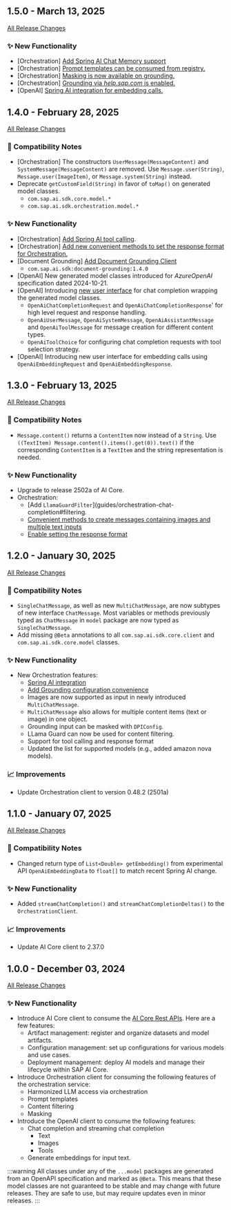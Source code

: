 ## 1.5.0 - March 13, 2025

[All Release Changes](https://github.com/SAP/ai-sdk-java/releases/tag/rel%2F1.5.0)

### ✨ New Functionality

- [Orchestration] [Add Spring AI Chat Memory support](/docs/java/guides/spring-ai-integration#chat-memory)
- [Orchestration] [Prompt templates can be consumed from registry.](/docs/java/guides/orchestration-chat-completion#templating)
- [Orchestration] [Masking is now available on grounding.](/docs/java/guides/orchestration-chat-completion#mask-grounding)
- [Orchestration] [Grounding via _help.sap.com_ is enabled.](/docs/java/guides/orchestration-chat-completion#grounding-via-helpsapcom)
- [OpenAI] [Spring AI integration for embedding calls.](/docs/java/guides/spring-ai-integration#embedding)

## 1.4.0 - February 28, 2025

[All Release Changes](https://github.com/SAP/ai-sdk-java/releases/tag/rel%2F1.4.0)

### 🔧 Compatibility Notes

- [Orchestration] The constructors `UserMessage(MessageContent)` and `SystemMessage(MessageContent)` are removed. Use `Message.user(String)`, `Message.user(ImageItem)`, or `Message.system(String)` instead.
- Deprecate `getCustomField(String)` in favor of `toMap()` on generated model classes.
  - `com.sap.ai.sdk.core.model.*`
  - `com.sap.ai.sdk.orchestration.model.*`

### ✨ New Functionality

- [Orchestration] [Add Spring AI tool calling](/docs/java/guides/spring-ai-integration#tool-calling).
- [Orchestration] [Add new convenient methods to set the response format for Orchestration.](/docs/java/guides/orchestration-chat-completion#response-format)
- [Document Grounding] [Add Document Grounding Client](guides/document-grounding)
  - `com.sap.ai.sdk:document-grounding:1.4.0`
- [OpenAI] New generated model classes introduced for _AzureOpenAI_ specification dated 2024-10-21.
- [OpenAI] Introducing [new user interface](/docs/java/guides/openai-chat-completion#new-user-interface-v140) for chat completion wrapping the generated model classes.
  - `OpenAiChatCompletionRequest` and `OpenAiChatCompletionResponse`' for high level request and response handling.
  - `OpenAiUserMessage`, `OpenAiSystemMessage`, `OpenAiAssistantMessage` and `OpenAiToolMessage` for message creation for different content types.
  - `OpenAiToolChoice` for configuring chat completion requests with tool selection strategy.
- [OpenAI] Introducing new user interface for embedding calls using `OpenAiEmbeddingRequest` and `OpenAiEmbeddingResponse`.

## 1.3.0 - February 13, 2025

[All Release Changes](https://github.com/SAP/ai-sdk-java/releases/tag/rel%2F1.3.0)

### 🔧 Compatibility Notes

- `Message.content()` returns a `ContentItem` now instead of a `String`. Use `((TextItem) Message.content().items().get(0)).text()` if the corresponding `ContentItem` is a `TextItem` and the string representation is needed.

### ✨ New Functionality

- Upgrade to release 2502a of AI Core.
- Orchestration:
  - [Add `LlamaGuardFilter`](guides/orchestration-chat-completion#filtering.
  - [Convenient methods to create messages containing images and multiple text inputs](guides/orchestration-chat-completion#using-images)
  - [Enable setting the response format](guides/orchestration-chat-completion#response-format)

## 1.2.0 - January 30, 2025

[All Release Changes](https://github.com/SAP/ai-sdk-java/releases/tag/rel%2F1.2.0)

### 🔧 Compatibility Notes

- `SingleChatMessage`, as well as new `MultiChatMessage`, are now subtypes of new interface `ChatMessage`.
  Most variables or methods previously typed as `ChatMessage` in `model` package are now typed as `SingleChatMessage`.
- Add missing `@Beta` annotations to all `com.sap.ai.sdk.core.client` and `com.sap.ai.sdk.core.model` classes.

### ✨ New Functionality

- New Orchestration features:
  - [Spring AI integration](guides/spring-ai-integration)
  - [Add Grounding configuration convenience](guides/orchestration-chat-completion#grounding)
  - Images are now supported as input in newly introduced `MultiChatMessage`.
  - `MultiChatMessage` also allows for multiple content items (text or image) in one object.
  - Grounding input can be masked with `DPIConfig`.
  - LLama Guard can now be used for content filtering.
  - Support for tool calling and response format
  - Updated the list for supported models (e.g., added amazon nova models).

### 📈 Improvements

- Update Orchestration client to version 0.48.2 (2501a)

## 1.1.0 - January 07, 2025

[All Release Changes](https://github.com/SAP/ai-sdk-java/releases/tag/rel%2F1.1.0)

### 🔧 Compatibility Notes

- Changed return type of `List<Double> getEmbedding()` from experimental API `OpenAiEmbeddingData` to `float[]` to match recent Spring AI change.

### ✨ New Functionality

- Added `streamChatCompletion()` and `streamChatCompletionDeltas()` to the `OrchestrationClient`.

### 📈 Improvements

- Update AI Core client to 2.37.0

## 1.0.0 - December 03, 2024

[All Release Changes](https://github.com/SAP/ai-sdk-java/releases/tag/rel%2F1.0.0)

### ✨ New Functionality

- Introduce AI Core client to consume the [AI Core Rest APIs](https://api.sap.com/api/AI_CORE_API/overview).
  Here are a few features:
  - Artifact management: register and organize datasets and model artifacts.
  - Configuration management: set up configurations for various models and use cases.
  - Deployment management: deploy AI models and manage their lifecycle within SAP AI Core.
- Introduce Orchestration client for consuming the following features of the orchestration service:
  - Harmonized LLM access via orchestration
  - Prompt templates
  - Content filtering
  - Masking
- Introduce the OpenAI client to consume the following features:
  - Chat completion and streaming chat completion
    - Text
    - Images
    - Tools
  - Generate embeddings for input text.

:::warning
All classes under any of the `...model` packages are generated from an OpenAPI specification and marked as `@Beta`.
This means that these model classes are not guaranteed to be stable and may change with future releases.
They are safe to use, but may require updates even in minor releases.
:::
